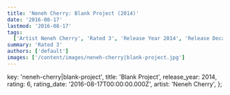 ```yaml
---
title: 'Neneh Cherry: Blank Project (2014)'
date: '2016-08-17'
lastmod: '2016-08-17'
tags:
  ['Artist Neneh Cherry', 'Rated 3', 'Release Year 2014', 'Release Decade 2010']
summary: 'Rated 3'
authors: ['default']
images: ['/content/images/neneh-cherry|blank-project.jpg']
---
```


  key: 'neneh-cherry|blank-project',
  title: 'Blank Project',
  release_year: 2014,
  rating: 6,
  rating_date: '2016-08-17T00:00:00.000Z',
  artist: 'Neneh Cherry',
};

<MusicRating data={data} />
